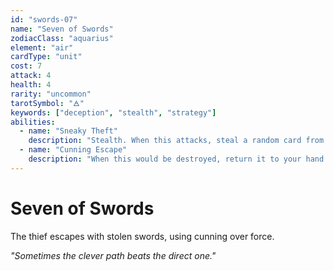 ```yaml
---
id: "swords-07"
name: "Seven of Swords"
zodiacClass: "aquarius"
element: "air"
cardType: "unit"
cost: 7
attack: 4
health: 4
rarity: "uncommon"
tarotSymbol: "🜁"
keywords: ["deception", "stealth", "strategy"]
abilities:
  - name: "Sneaky Theft"
    description: "Stealth. When this attacks, steal a random card from your opponent's hand"
  - name: "Cunning Escape"
    description: "When this would be destroyed, return it to your hand instead (once per game)"
---
```


# Seven of Swords

The thief escapes with stolen swords, using cunning over force.

*"Sometimes the clever path beats the direct one."*